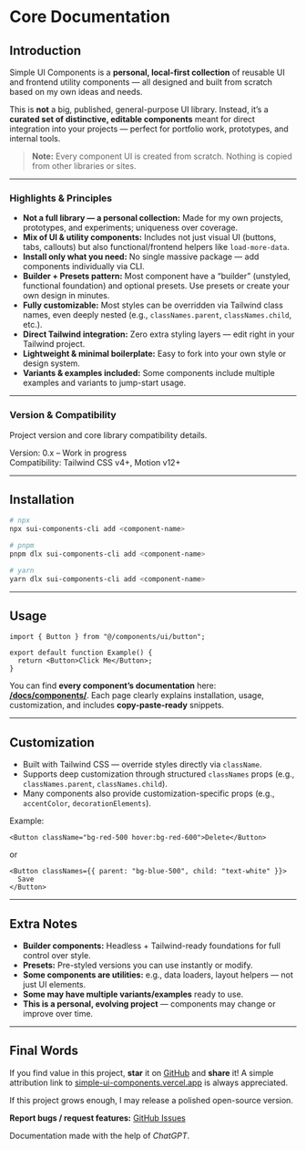 # Core Documentation

## Introduction

Simple UI Components is a **personal, local-first collection** of reusable UI and frontend utility components — all designed and built from scratch based on my own ideas and needs.

This is **not** a big, published, general-purpose UI library. Instead, it’s a **curated set of distinctive, editable components** meant for direct integration into your projects — perfect for portfolio work, prototypes, and internal tools.

> **Note:**
> Every component UI is created from scratch. Nothing is copied from other libraries or sites.

<CtaBtn />

---

### Highlights & Principles

- **Not a full library — a personal collection:** Made for my own projects, prototypes, and experiments; uniqueness over coverage.
- **Mix of UI & utility components:** Includes not just visual UI (buttons, tabs, callouts) but also functional/frontend helpers like `load-more-data`.
- **Install only what you need:** No single massive package — add components individually via CLI.
- **Builder + Presets pattern:** Most component have a “builder” (unstyled, functional foundation) and optional presets. Use presets or create your own design in minutes.
- **Fully customizable:** Most styles can be overridden via Tailwind class names, even deeply nested (e.g., `classNames.parent`, `classNames.child`, etc.).
- **Direct Tailwind integration:** Zero extra styling layers — edit right in your Tailwind project.
- **Lightweight & minimal boilerplate:** Easy to fork into your own style or design system.
- **Variants & examples included:** Some components include multiple examples and variants to jump-start usage.

---

### Version & Compatibility

Project version and core library compatibility details.

<Callout title="Note: Project Status">

Version: 0.x – Work in progress  
Compatibility: Tailwind CSS v4+, Motion v12+

</Callout>

---

## Installation

```bash
# npx
npx sui-components-cli add <component-name>

# pnpm
pnpm dlx sui-components-cli add <component-name>

# yarn
yarn dlx sui-components-cli add <component-name>
```

---

## Usage

```tsx
import { Button } from "@/components/ui/button";

export default function Example() {
  return <Button>Click Me</Button>;
}
```

You can find **every component’s documentation** here: **[/docs/components/](/docs/components/)**.
Each page clearly explains installation, usage, customization, and includes **copy-paste-ready** snippets.

---

## Customization

- Built with Tailwind CSS — override styles directly via `className`.
- Supports deep customization through structured `classNames` props (e.g., `classNames.parent`, `classNames.child`).
- Many components also provide customization-specific props (e.g., `accentColor`, `decorationElements`).

Example:

```tsx
<Button className="bg-red-500 hover:bg-red-600">Delete</Button>
```

or

```tsx
<Button classNames={{ parent: "bg-blue-500", child: "text-white" }}>
  Save
</Button>
```

---

## Extra Notes

- **Builder components:** Headless + Tailwind-ready foundations for full control over style.
- **Presets:** Pre-styled versions you can use instantly or modify.
- **Some components are utilities:** e.g., data loaders, layout helpers — not just UI elements.
- **Some may have multiple variants/examples** ready to use.
- **This is a personal, evolving project** — components may change or improve over time.

---

## Final Words

If you find value in this project, **star** it on [GitHub](https://github.com/vishnudt2004/simple-ui-components/) and **share** it! A simple attribution link to [simple-ui-components.vercel.app](https://simple-ui-components.vercel.app) is always appreciated.

If this project grows enough, I may release a polished open-source version.

**Report bugs / request features:** [<GHIcon /> GitHub Issues](https://github.com/vishnudt2004/simple-ui-components/issues)

Documentation made with the help of _ChatGPT_.

<CtaLink />
